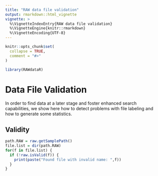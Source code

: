 ```yaml
---
title: "RAW data file validation"
output: rmarkdown::html_vignette
vignette: >
  %\VignetteIndexEntry{RAW data file validation}
  %\VignetteEngine{knitr::rmarkdown}
  %\VignetteEncoding{UTF-8}
---
```


```r
knitr::opts_chunk$set(
  collapse = TRUE,
  comment = "#>"
)
```

```r
library(RAWdataR)
```

# Data File Validation

In order to find data at a later stage and foster enhanced search capabilities, we show here how to detect problems with file labeling and how to generate some statistics. 


## Validity

```r
path.RAW = raw.getSamplePath()
file.list = dir(path.RAW)
for(f in file.list) {
  if (!raw.isValid(f)) {
    print(paste("Found file with invalid name: ",f))
  }
}
```
